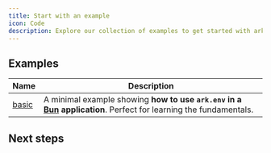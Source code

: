 ```yaml
---
title: Start with an example
icon: Code
description: Explore our collection of examples to get started with ark.env
---
```



## Examples

| Name | Description |
|------|-------------|
| [basic](https://github.com/yamcodes/ark.env/tree/main/examples/basic) | A minimal example showing **how to use `ark.env` in a [Bun](https://bun.sh/) application**. Perfect for learning the fundamentals. |

## Next steps

<Cards>
    <Card title="Contributing examples" href="https://github.com/yamcodes/ark.env/tree/main/examples#contributing-examples" description="Contribute an example to the project" />
</Cards>